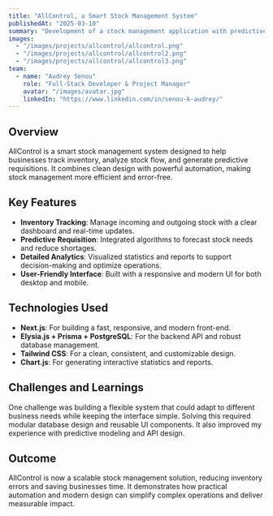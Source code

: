 ```yaml
---
title: "AllControl, a Smart Stock Management System"
publishedAt: "2025-03-10"
summary: "Development of a stock management application with predictive requisition, real-time tracking, and detailed analytics for business efficiency."
images:
  - "/images/projects/allcontrol/allcontrol.png"
  - "/images/projects/allcontrol/allcontrol2.png"
  - "/images/projects/allcontrol/allcontrol3.png"
team:
  - name: "Audrey Senou"
    role: "Full-Stack Developer & Project Manager"
    avatar: "/images/avatar.jpg"
    linkedIn: "https://www.linkedin.com/in/senou-k-audrey/"
---
```


## Overview

AllControl is a smart stock management system designed to help businesses track inventory, analyze stock flow, and generate predictive requisitions. It combines clean design with powerful automation, making stock management more efficient and error-free.

## Key Features

- **Inventory Tracking**: Manage incoming and outgoing stock with a clear dashboard and real-time updates.  
- **Predictive Requisition**: Integrated algorithms to forecast stock needs and reduce shortages.  
- **Detailed Analytics**: Visualized statistics and reports to support decision-making and optimize operations.  
- **User-Friendly Interface**: Built with a responsive and modern UI for both desktop and mobile.  

## Technologies Used

- **Next.js**: For building a fast, responsive, and modern front-end.  
- **Elysia.js + Prisma + PostgreSQL**: For the backend API and robust database management.  
- **Tailwind CSS**: For a clean, consistent, and customizable design.  
- **Chart.js**: For generating interactive statistics and reports.  

## Challenges and Learnings

One challenge was building a flexible system that could adapt to different business needs while keeping the interface simple. Solving this required modular database design and reusable UI components. It also improved my experience with predictive modeling and API design.  

## Outcome

AllControl is now a scalable stock management solution, reducing inventory errors and saving businesses time. It demonstrates how practical automation and modern design can simplify complex operations and deliver measurable impact.
